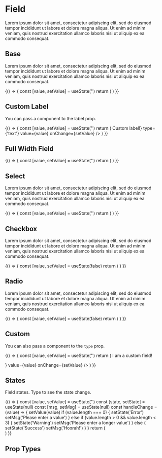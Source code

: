 
<Meta title='Components|Field' component={Field} />

# Field
Lorem ipsum dolor sit amet, consectetur adipiscing elit, sed do eiusmod tempor incididunt ut labore et dolore magna aliqua. Ut enim ad minim veniam, quis nostrud exercitation ullamco laboris nisi ut aliquip ex ea commodo consequat.

## Base
Lorem ipsum dolor sit amet, consectetur adipiscing elit, sed do eiusmod tempor incididunt ut labore et dolore magna aliqua. Ut enim ad minim veniam, quis nostrud exercitation ullamco laboris nisi ut aliquip ex ea commodo consequat.

<Preview>
  <Story name='Base'>
    {() => {
      const [value, setValue] = useState('')
      return (
        <Field id={'name'} label={'Name'} type={'text'} value={value} onChange={setValue} />
      )
    }}
  </Story>
</Preview>

## Custom Label
You can pass a component to the label prop.

<Preview>
  <Story name='Label'>
    {() => {
      const [value, setValue] = useState('')
      return (
        <Field id={'field'} label={<div>Custom label!</div>} type={'text'} value={value} onChange={setValue} />
      )
    }}
  </Story>
</Preview>

## Full Width Field

<Preview>
  <Story name='FullWidth'>
    {() => {
      const [value, setValue] = useState('')
      return (
        <Field id={'field-full'} label={'Full'} type={'text'} value={value} onChange={setValue} fullWidth />
      )
    }}
  </Story>
</Preview>

## Select
Lorem ipsum dolor sit amet, consectetur adipiscing elit, sed do eiusmod tempor incididunt ut labore et dolore magna aliqua. Ut enim ad minim veniam, quis nostrud exercitation ullamco laboris nisi ut aliquip ex ea commodo consequat.

<Preview>
  <Story name='Select'>
    {() => {
      const [value, setValue] = useState('')
      return (
        <Field id={'field-select'} label={'Age'} type={'select'} value={value} options={[{ value: 'option', label: 'Option' }]} searchable onChange={setValue} />
      )
    }}
  </Story>
</Preview>

## Checkbox
Lorem ipsum dolor sit amet, consectetur adipiscing elit, sed do eiusmod tempor incididunt ut labore et dolore magna aliqua. Ut enim ad minim veniam, quis nostrud exercitation ullamco laboris nisi ut aliquip ex ea commodo consequat.

<Preview>
  <Story name='Checkbox'>
    {() => {
      const [value, setValue] = useState(false)
      return (
        <Field id={'field-check'} label={'Checkbox'} type={'checkbox'} value={value} onChange={setValue} />
      )
    }}
  </Story>
</Preview>

## Radio
Lorem ipsum dolor sit amet, consectetur adipiscing elit, sed do eiusmod tempor incididunt ut labore et dolore magna aliqua. Ut enim ad minim veniam, quis nostrud exercitation ullamco laboris nisi ut aliquip ex ea commodo consequat.

<Preview>
  <Story name='Radio'>
    {() => {
      const [value, setValue] = useState(false)
      return (
        <Field id={'field'} label={'Radio'} type={'radio'} value={value} onChange={setValue} />
      )
    }}
  </Story>
</Preview>

## Custom
You can also pass a component to the `type` prop.

<Preview>
  <Story name='Custom'>
    {() => {
      const [value, setValue] = useState('')
      return (
        <Field id={'field-radio'} label={'Custom'} type={<p className={'p'}>I am a custom field!</p>} value={value} onChange={setValue} />
      )
    }}
  </Story>
</Preview>

## States
Field states. Type to see the state change.

<Preview>
  <Story name='States'>
    {() => {
      const [value, setValue] = useState('')
      const [state, setState] = useState(null)
      const [msg, setMsg] = useState(null)
      const handleChange = (value) => {
        setValue(value)
        if (value.length === 0) {
          setState('Error')
          setMsg('Please enter a value')
        } else if (value.length > 0 && value.length < 3) {
          setState('Warning')
          setMsg('Please enter a longer value')
        } else {
          setState('Success')
          setMsg('Hoorah!')
        }
      }
      return (
        <div>
          <Field id={'field-state'} label={'Name'} type={'text'} value={value} state={state} msg={msg} onChange={handleChange} autoComplete="off" />
          <Field id={'checkbox-field-state'} label={'Name'} type={'checkbox'} value={value} state={state} msg={msg} />
          <Field id={'radio-field-state'} label={'Name'} type={'radio'} value={value} state={state} msg={msg} />
        </div>
      )
    }}
  </Story>
</Preview>

## Prop Types

<Props of={Field} />